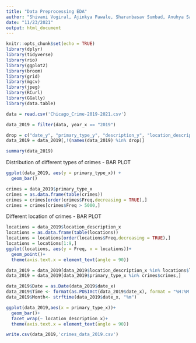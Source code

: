 ```yaml
---
title: "Data Preprocessing EDA"
author: "Shivani Vogiral, Ajinkya Pawale, Sharanbasav Sumbad, Anuhya Sankranti"
date: "11/23/2021"
output: html_document
---
```


```r
knitr::opts_chunk$set(echo = TRUE)
library(dplyr)
library(tidyverse)
library(rio)
library(ggplot2)
library(broom)
library(grid)
library(mgcv)
library(jpeg)
library(RCurl)
library(GGally)
library(data.table)
```

```r
data = read.csv('Chicago_Crime-2019-2021.csv')
```

```r
data_2019 = filter(data, year_x == "2019")
```




```r
drop = c("date_y", "primary_type_y", "description_y", "location_description_y", "arrest_y", "domestic_y", "year_y", "updated_on_y", "location_y")
data_2019 = data_2019[,!(names(data_2019) %in% drop)]
```

```r
summary(data_2019)
```

Distribution of different types of crimes - BAR PLOT
```r
ggplot(data_2019, aes(y = primary_type_x)) +
  geom_bar()

crimes = data_2019$primary_type_x
crimes = as.data.frame(table(crimes))
crimes = crimes[order(crimes$Freq,decreasing = TRUE),]
crimes = crimes[crimes$Freq > 5000,]
```



Different location of crimes - BAR PLOT
```r
locations = data_2019$location_description_x
locations = as.data.frame(table(locations))
locations = locations[order(locations$Freq,decreasing = TRUE),]
locations = locations[1:9,]
ggplot(locations, aes(y = Freq, x = locations))+
  geom_point()+
  theme(axis.text.x = element_text(angle = 90))
```


```r
data_2019 = data_2019[data_2019$location_description_x %in% locations$locations,]
data_2019 = data_2019[data_2019$primary_type_x %in% crimes$crimes,]
```

```r
data_2019$Date = as.Date(data_2019$date_x)
data_2019$Time <- format(as.POSIXct(data_2019$date_x), format = "%H:%M:%S")
data_2019$Month<- strftime(data_2019$date_x, "%m")
```

```r
ggplot(data_2019,aes(x = primary_type_x))+
  geom_bar()+
  facet_wrap(~ location_description_x)+
  theme(axis.text.x = element_text(angle = 90))
```

```r
write.csv(data_2019,'crimes_data_2019.csv')
```

